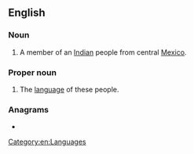 ==English==

===Noun===
{{en-noun|s|Cahita}}

# A member of an [[Indian]] people from central [[Mexico]].

===Proper noun===
{{en-proper noun}}

# The [[language]] of these people.

===Anagrams===
* {{anagrams|en|Ithaca}}

[[Category:en:Languages]]
